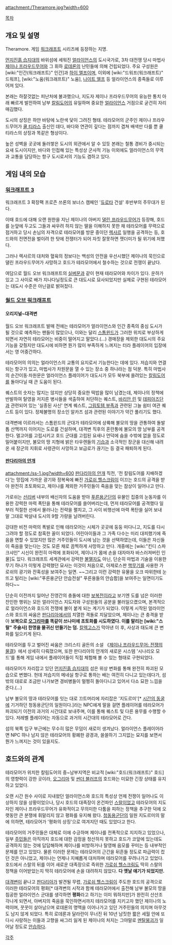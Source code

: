 attachment:/Theramore.jpg?width=600

[[목차]]
== 개요 및 설명 ==
Theramore. 게임 [[워크래프트]] 시리즈에 등장하는 지명. 

[[먼지진흙 습지대]]의 바위섬에 세워진 [[얼라이언스]]의 도시국가로, 3차 대전쟁 당시 마법사 [[제이나 프라우드무어]]와 그 휘하 [[로데론]]의 난민들에 의해 건립되었다. 주요 구성원은 [wiki:"인간(워크래프트)" 인간]과 [[하이 엘프]]이며, 이외에 [wiki:"드워프(워크래프트)" 드워프], [wiki:"노움(워크래프트)" 노움], [[나이트 엘프]] 등 얼라이언스의 종족들로 이루어져 있다. 

본래는 하잘것없는 피난처에 불과했으나, 지도자 제이나 프라우드무어의 유능한 통치 아래 빠르게 발전하여 남부 [[칼림도어]]의 유일하며 중요한 [[얼라이언스]] 거점으로 굳건히 자리매김했다. 

도시의 상징은 하얀 바탕에 노란색 닻이 그려진 형태. 테라모어의 군주인 제이나 프라우드무어가 [[쿨 티라스]] 출신인 데다, 바다와 연관이 깊다는 점까지 겹쳐 배색만 다를 뿐 쿨 티라스의 상징과 똑같은 형상이다.

높은 성벽을 곳곳에 둘러쌓은 도시의 외관에서 알 수 있듯 본래는 철통 경비가 중시되는 요새 도시이지만, 바다와 인접해 있는 특성상 군사적 기능 이외에도 얼라이언스의 무역과 교통을 담당하는 항구 도시로서의 기능도 겸하고 있다.

== 게임 내의 모습 ==
=== [[워크래프트 3]] ===
워크래프트 3 확장팩 프로즌 쓰론의 보너스 캠페인 '[[듀로타]] 건설' 후반부의 주무대가 된다.

이때 호드에 대해 오랜 원한을 지닌 제이나의 아버지 [[댈린 프라우드무어]]가 등장해, 호드를 눈앞에 두고도 그들과 싸우려 하지 않는 딸을 이해하지 못한 채 테라모어를 무력으로 점거하고 당시 손님의 자격으로 테라모어를 방문 중이던 [[렉사르]] 일행을 공격하는 등, 호드와의 전면전을 벌이려 한 탓에 전쟁터가 되어 자칫 잘못하면 잿더미가 될 위기에 처했다.

그러나 렉사르의 대처와 혈육의 정보다는 백성의 안전을 우선시했던 제이나의 묵인으로 댈린 프라우드무어가 사망하고 호드가 테라모어에서 철수하는 것으로 전쟁이 끝났다.

여담으로 월드 오브 워크래프트의 [[실버문]]과 같이 현재 테라모어와 차이가 있다. 운하가 있고 그 사이로 배가 지나다닐정도로 큰 대도시로 묘사되었지만 실제로 구현된 테라모어는 대도시 수준은 아닌걸로 밝혀젔다.

=== [[월드 오브 워크래프트]] ===
==== 오리지널~대격변 ====
월드 오브 워크래프트 발매 전에는 테라모어가 얼라이언스와 인간 종족의 중심 도시가 될 것으로 예측하는 팬들이 많았으나, 이와는 달리 [[스톰윈드]]가 그러한 위치로 부상하게 되면서 자연히 테라모어는 비중이 떨어지고 말았다.(…) 경매장을 제외한 대도시의 주요 기능을 갖췄지만 대도시에 비하면 뭔가 많이 부족하게 느껴지는 터라 플레이어의 입장에서는 영 어중간하다.

테라모어의 의의는 얼라이언스의 교통의 요지로서 기능한다는 데에 있다. 저습지와 연결되는 항구가 있고, 마법사가 차원문을 열 수 있는 장소 중 하나라는 점 덕분. 특히 마법사의 순간이동·차원문은 얼라이언스 플레이어가 대도시가 모두 북부에 쏠려있는 [[칼림도어]]를 돌아다닐 때 큰 도움이 된다.

퀘스트의 숫자는 많지는 않지만 상당히 중요한 떡밥을 많이 남겼는데, 제이나의 정책에 반발하여 탈영을 저지른 병사들을 색출하여 처단하는 퀘스트, [[바리안 린]] 및 [[데피아즈단]]과 관련되어 있는 '실종된 사신' 연계 퀘스트, [[그림토템 부족]]과 관련된 그늘 쉼터 여관 퀘스트 등이 있다. 정체불명의 장소인 알카즈 섬과 관련된 이야기가 약간 풀리기도 했다.

대격변에 이르러서는 스톰윈드의 군대가 테라모어에 상륙해 불모의 땅을 관통하여 돌발톱 산맥까지 이어지는 도로를 건설하며, 대격변 직후의 혼란통에 불모의 땅 남부를 공격한다. 멀고어를 고립시키고 호드 군대를 고립된 요새나 언덕에 숨을 수밖에 없을 정도로 밀어붙이지만, 불모의 땅 지형에 밝은 타우렌들의 [[기습]]과 소극적인 장군을 대신해 내려온 새 장군의 지휘로 사령관이 사망하고 보급로가 끊기는 등 결국 패퇴하게 된다.

==== [[판다리아의 안개]] ====
attachment:/ss-1.jpg?width=600
[[판다리아의 안개]] 직전, '전 칼림도어를 지배하겠다'는 망집에 가까운 광기와 정복욕에 빠진 [[가로쉬 헬스크림]]이 이끄는 호드의 공격을 받아 완전히 초토화되고, 제이나를 제외한 거주민들이 죽음을 맞는 참상이 일어나고 만다.

가로쉬는 [[선리버]] 내부의 배신자의 도움을 받아 [[푸른용군단]]의 유물인 집중의 눈동자를 이용한 강력한 마력 폭탄을 통해 테라모어를 쓸어버리는데, 먼저 테라모어를 공격했다 일부러 적절한 선에서 물러나는 전략을 펼치고, 그 사이 비행선에 마력 폭탄을 실어 보내 말 그대로 박살내 도시의 9할 가량을 날려버린다.

강대한 비전 마력의 폭발로 인해 테라모어는 시체가 곳곳에 둥둥 떠다니고, 지도를 다시 그려야 할 정도로 참혹한 꼴이 되었다. 어린아이들과 그 가족 다수는 미리 대피했기에 죽음을 면할 수 있었지만 많은 거주민들이 도시에 남는 것을 선택하였는데, 이들은 자신들이 죽음을 맞는다는 것도 모른 채로 끔찍하게 사망하고 만다. 개중에는 [wiki:"킨디 스파크샤인" 시신이 완전히 마력에 포화되어, 제이나가 몸에 손을 대자마자 바스러져버린 인물]도 있다. 워크래프트 세계관에서 강력한 [[불멸자]]도 아닌, 단순히 마법과 기술을 이용한 무기 하나가 이렇게 강력했던 묘사는 이것이 처음으로, 아제로스판 [[핵무기]]를 사용한 가로쉬의 광기와 잔혹성을 보여주는 일면. ~~그리고 이런 강력한 유물을 오크 따위한테 눈 뜨고 털리는 [wiki:"푸른용군단 안습전설" 푸른용들의 안습함]을 보여주는 일면이기도 하다~~

단순히 이전까지 일어난 진영간의 충돌에 대한 [[보복]]전이라고 보기엔 도를 넘은 이러한 잔인한 행위는 모든 얼라이언스 지도자와 구성원들의 공분을 불러일으켰으며, 본격적으로 얼라이언스와 호드의 전쟁에 불이 붙게 되는 계기가 되었다. 이렇게 시작된 얼라이언스와 호드의 싸움은 [[판다리아]]에서의 치열한 격돌로 치달았으며, 제이나는 큰 충격을 받아 '''보복으로 [[오그리마]]를 똑같이 쓰나미에 초토화를 시도하였다. 이를 말리는 [wiki:"스랄" 주술사] 한명을 물귀신 만들기는 덤.''' [[칼렉고스]]가 막아낸 이 후, 사상과 태도에 큰 변화를 일으키게 된다. 

테라모어를 두고 벌어진 싸움은 크리스티 골든의 소설 《[[제이나 프라우드무어: 전쟁의 물결]]》에서 상세히 다뤄졌으며, 또한 판다리아의 안개의 새로운 시스템 '시나리오 모드'를 통해 게임 내에서 플레이어들이 직접 체험해 볼 수 있는 형태로 구현되었다.

테라모어가 자리잡고 있던 [[먼지진흙 습지대]]의 섬은 위상 변화를 통해 완전히 파괴된 모습으로 변했다. 헌데 저습지의 메네실 항구로 통하는 배는 여전히 다니고 있는데다가, 섬 밖의 대로로 조금만 나가보면 경비병들이 멀쩡히 돌아다니고 있어서 다소 묘한 느낌을 준다.(…)

남부 불모의 땅과 테라모어를 잇는 대로 끄트머리에 자리잡은 '지도르미'[* [[시간의 동굴]]에 기거하던 청동용군단의 일원이다.]라는 NPC에게 말을 걸면 플레이어를 테라모어가 파괴되기 이전의 과거의 시간대로 보내주며, 이를 통해 퀘스트 및 다른 용무를 수행할 수 있다. 저레벨 플레이어는 자동으로 과거의 시간대의 테라모어로 간다. 

섬의 북쪽 입구 부근에는 무수히 많은 무덤이 새로이 생겨났다. 얼라이언스 플레이어라면 NPC 하나 남지 않은 테라모어의 황폐한 광경과, 쓸쓸하기 그지없는 묘지를 보면서 뭔가 느껴지는 것이 있을지도.
== 호드와의 관계 ==
테라모어가 위치한 칼림도어의 중~남부지역은 비교적 [wiki:"호드(워크래프트)" 호드]의 영향력이 강한 곳이라, [[오그리마]] 및 [[썬더 블러프]]의 호드와는 미묘한 긴장 상태를 유지하고 있었다.

오랜 시간 원수 사이로 지내왔던 얼라이언스와 호드의 특성상 언제 전쟁이 일어나도 이상하지 않을 상황이었으나, 당시 호드의 대족장이 온건파인 [[스랄]]이었고 테라모어의 지도자인 제이나 프라우드무어가 유화적이고 무의미한 다툼을 피하는 정책을 추구한 덕에 오랫동안 큰 분쟁에 휘말리지 않고 평화를 유지해 왔다. [[청동용군단]]의 일원 지도르미의 말에 의하면, 테라모어가 '평화의 상징'으로 여겨지던 때도 있었다고 한다.

테라모어의 거주민들은 대체로 이에 수긍하며 제이나를 전폭적으로 지지하고 있었으나, 일부 [[주민]]들은 아직까지 호드에 대한 감정을 청산하지 못하고 호드가 코앞에 있는데도 공격하지 않는 것에 답답해하며 제이나를 비방하거나 탈영해 음모를 꾸미는 등 내부적인 문제를 안고 있었다. 물론 이러한 문제는 테라모어의 근간을 뒤흔들 정도로 파급력이 컸던 것은 아니었고, 제이나는 언제나 지혜롭게 대처하며 테라모어를 꾸려나가고 있었다.호드에서 스랄의 뒤를 이어 새로운 대족장으로 즉위한 [[가로쉬 헬스크림]]도 딱히 스랄의 정책을 이어받았는지 딱히 테라모어에 손을 대려하지 않았다. '''다 옛날 얘기가 되었지만.'''

[[대격변]]이 끝나고 [[판다리아]]가 발견될 무렵, [[가로쉬 헬스크림]]이 주도한 호드의 공격으로 이러한 테라모어의 평화[* 대격변의 시작과 함께 테라모어에서 출전해 남부 불모의 땅을 침공한 얼라이언스 군대를 생각하면 '''평화'''라고 하기는 이미 뭐하지만]가 완전히 산산조각나게 되면서, 아버지의 죽음을 묵인하면서까지 테라모어를 지키고자 했던 제이나의 노력이며, 꿋꿋이 살아남으며 로데론의 명맥을 이어나가고 있던 거주민들의 의지며 아무것도 남지 않게 되었다. 특히 로데론과 달라란이 무너진 뒤 10년 남짓한 짧은 세월 안에 또다시 사랑하는 이들과 고향을 싸그리 잃게 된 제이나의 처지는 그야말로 [[멘탈붕괴]]가 일어날 정도로 [[안습]]하다.

[[각주]]
